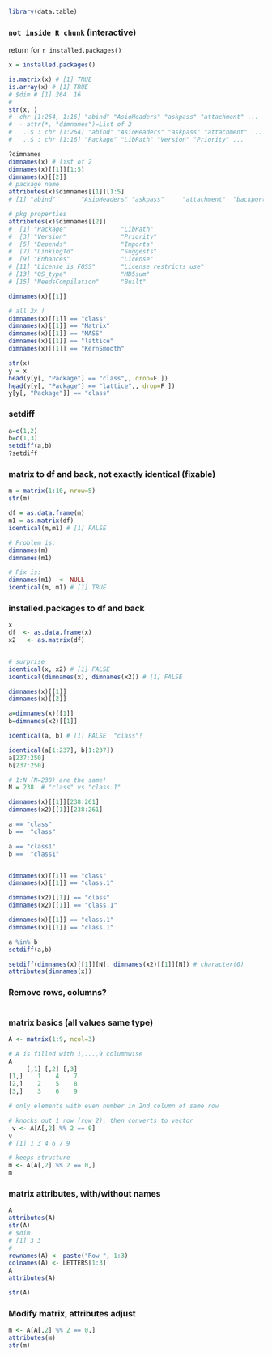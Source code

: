 ```r
library(data.table)
```

### `not inside R chunk` (interactive)
return for `r installed.packages()`


```r
x = installed.packages()

is.matrix(x) # [1] TRUE
is.array(x) # [1] TRUE
# $dim # [1] 264  16
# 
str(x, )
#  chr [1:264, 1:16] "abind" "AsioHeaders" "askpass" "attachment" ...
#  - attr(*, "dimnames")=List of 2
#   ..$ : chr [1:264] "abind" "AsioHeaders" "askpass" "attachment" ...
#   ..$ : chr [1:16] "Package" "LibPath" "Version" "Priority" ...

?dimnames
dimnames(x) # list of 2
dimnames(x)[[1]][1:5]
dimnames(x)[[2]]
# package name
attributes(x)$dimnames[[1]][1:5]
# [1] "abind"       "AsioHeaders" "askpass"     "attachment"  "backports"  

# pkg properties
attributes(x)$dimnames[[2]]
#  [1] "Package"               "LibPath"              
#  [3] "Version"               "Priority"             
#  [5] "Depends"               "Imports"              
#  [7] "LinkingTo"             "Suggests"             
#  [9] "Enhances"              "License"              
# [11] "License_is_FOSS"       "License_restricts_use"
# [13] "OS_type"               "MD5sum"               
# [15] "NeedsCompilation"      "Built"                

dimnames(x)[[1]]

# all 2x !
dimnames(x)[[1]] == "class"
dimnames(x)[[1]] == "Matrix"
dimnames(x)[[1]] == "MASS"
dimnames(x)[[1]] == "lattice"
dimnames(x)[[1]] == "KernSmooth"

str(x)
y = x
head(y[y[, "Package"] == "class",, drop=F ])
head(y[y[, "Package"] == "lattice",, drop=F ])
y[y[, "Package"]] == "class"


```
### setdiff

```r
a=c(1,2)
b=c(1,3)
setdiff(a,b)
?setdiff
```



### matrix to df and back, not exactly identical (fixable)

```r
m = matrix(1:10, nrow=5)
str(m)

df = as.data.frame(m)
m1 = as.matrix(df)
identical(m,m1) # [1] FALSE

# Problem is:
dimnames(m)
dimnames(m1)

# Fix is: 
dimnames(m1)  <- NULL
identical(m, m1) # [1] TRUE
```


### installed.packages to df and back
```r
x
df  <- as.data.frame(x)
x2   <- as.matrix(df)


# surprise
identical(x, x2) # [1] FALSE
identical(dimnames(x), dimnames(x2)) # [1] FALSE

dimnames(x)[[1]]
dimnames(x)[[2]]

a=dimnames(x)[[1]]
b=dimnames(x2)[[1]]

identical(a, b) # [1] FALSE  "class"!

identical(a[1:237], b[1:237])
a[237:250]
b[237:250]

# 1:N (N=238) are the same!
N = 238  # "class" vs "class.1"

dimnames(x)[[1]][238:261]
dimnames(x2)[[1]][238:261]

a == "class"
b ==  "class"

a == "class1"
b ==  "class1"


dimnames(x)[[1]] == "class"
dimnames(x)[[1]] == "class.1"

dimnames(x2)[[1]] == "class"
dimnames(x2)[[1]] == "class.1"

dimnames(x)[[1]] == "class.1"
dimnames(x)[[1]] == "class.1"

a %in% b
setdiff(a,b)

setdiff(dimnames(x)[[1]][N], dimnames(x2)[[1]][N]) # character(0)
attributes(dimnames(x))
```

### Remove rows, columns?
```r

```



### matrix basics (all values same type)
```r
A <- matrix(1:9, ncol=3)

# A is filled with 1,...,9 columnwise
A
     [,1] [,2] [,3]
[1,]    1    4    7
[2,]    2    5    8
[3,]    3    6    9

# only elements with even number in 2nd column of same row

# knocks out 1 row (row 2), then converts to vector 
 v <- A[A[,2] %% 2 == 0]
v
# [1] 1 3 4 6 7 9

# keeps structure
m <- A[A[,2] %% 2 == 0,]
m

```

### matrix attributes,  with/without names
```r
A
attributes(A)
str(A)
# $dim
# [1] 3 3
# 
rownames(A) <- paste("Row-", 1:3) 
colnames(A) <- LETTERS[1:3]
A
attributes(A)

str(A)
```
### Modify matrix, attributes adjust
```r

m <- A[A[,2] %% 2 == 0,]
attributes(m)
str(m)


```




